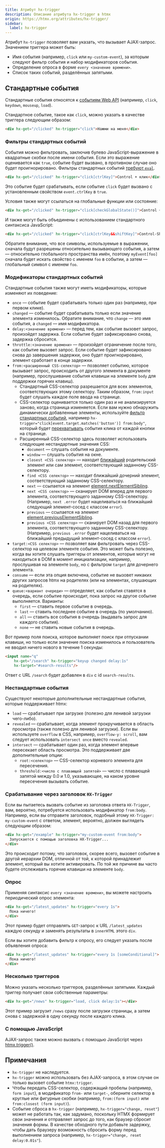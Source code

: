 ```yaml
---
title: Атрибут hx-trigger
description: Описание атрибута hx-trigger в htmx
origin: https://htmx.org/attributes/hx-trigger/
sidebar:
  label: hx-trigger
---
```


Атрибут `hx-trigger` позволяет вам указать, что вызывает AJAX-запрос. Значением триггера может быть:

- Имя события (например, `click` или `my-custom-event`), за которым следуют фильтр события и набор модификаторов события.
- Определение опроса в форме `every <значение времени>`.
- Список таких событий, разделённых запятыми.

## Стандартные события

Стандартные события относятся к [событиям Web API](https://developer.mozilla.org/ru/docs/Web/API/Element#events) (например, `click`, `keydown`, `mouseup`, `load`).

Стандартное событие, такое как `click`, можно указать в качестве триггера следующим образом:

```html wrap "click"
<div hx-get="/clicked" hx-trigger="click">Нажми на меня</div>
```

### Фильтры стандартных событий

События можно фильтровать, заключив булево JavaScript-выражение в квадратные скобки после имени события. Если это выражение оценивается как `true`, событие будет вызвано, в противном случае оно будет проигнорировано. Фильтры стандартных событий [требуют `eval`](/configuration-options).

```html wrap "click[ctrlKey]"
<div hx-get="/clicked" hx-trigger="click[ctrlKey]">Control + клик</div>
```

Это событие будет срабатывать, если событие `click` будет вызвано с установленным свойством `event.ctrlKey` в `true`.

Условия также могут ссылаться на глобальные функции или состояние:

```html wrap "click[checkGlobalState()]"
<div hx-get="/clicked" hx-trigger="click[checkGlobalState()]">Control + клик</div>
```

И также могут быть объединены с использованием стандартного синтаксиса JavaScript:

```html wrap "click[ctrlKey&&shiftKey]"
<div hx-get="/clicked" hx-trigger="click[ctrlKey&&shiftKey]">Control-Shift + клик</div>
```

Обратите внимание, что все символы, используемые в выражении, сначала будут разрешены относительно вызывающего события, а затем — относительно глобального пространства имён, поэтому `myEvent[foo]` сначала будет искать свойство с именем `foo` в событии, а затем — глобальный символ с именем `foo`.

### Модификаторы стандартных событий

Стандартные события также могут иметь модификаторы, которые изменяют их поведение:

- `once` — событие будет срабатывать только один раз (например, при первом клике).
- `changed` — событие будет срабатывать только если значение элемента изменилось. Обратите внимание, что `change` — это имя события, а `changed` — имя модификатора.
- `delay:<значение времени>` — перед тем, как событие вызовет запрос, произойдет задержка. Если событие будет зафиксировано снова, задержка сбросится.
- `throttle:<значение времени>` — произойдет ограничение после того, как событие вызовет запрос. Если событие будет зафиксировано снова до завершения задержки, оно будет проигнорировано, элемент сработает в конце задержки.
- `from:<расширенный CSS-селектор>` — позволяет событию, которое вызывает запрос, происходить от другого элемента в документе (например, прослушивание события клавиши на элементе `body` для поддержки горячих клавиш).
  - Стандартный CSS-селектор разрешается для всех элементов, соответствующих этому селектору. Таким образом, `from:input` будет слушать каждое поле ввода на странице.
  - CSS-селектор оценивается только один раз и не анализируется заново, когда страница изменяется. Если вам нужно обнаружить динамически добавленные элементы, используйте [фильтр стандартных событий](#фильтры-стандартных-событий), например `hx-trigger="click[event.target.matches('button')] from:body"`, который будет [перехватывать](https://developer.mozilla.org/ru/docs/Learn/JavaScript/Building_blocks/Event_bubbling) события клика от каждой кнопки на странице.
  - Расширенный CSS-селектор здесь позволяет использовать следующие нестандартные значения CSS:
    - `document` — слушать события на документе.
    - `window` — слушать события на окне.
    - `closest <CSS селектор>` — находит [ближайший](https://developer.mozilla.org/ru/docs/Web/API/Element/closest) родительский элемент или сам элемент, соответствующий заданному CSS-селектору.
    - `find <CSS селектор>` — находит ближайший дочерний элемент, соответствующий заданному CSS-селектору.
    - `next` — ссылается на элемент [element.nextElementSibling](https://developer.mozilla.org/ru/docs/Web/API/Element/nextElementSibling).
    - `next <CSS селектор>` — сканирует DOM вперед для первого элемента, соответствующего заданному CSS-селектору. (Например, `next .error` будет нацеливаться на ближайший следующий элемент-сосед с классом `error`).
    - `previous` — ссылается на элемент [element.previousElementSibling](https://developer.mozilla.org/ru/docs/Web/API/Element/previousElementSibling).
    - `previous <CSS селектор>` — сканирует DOM назад для первого элемента, соответствующего заданному CSS-селектору. (Например, `previous .error` будет нацеливаться на ближайший предыдущий элемент-сосед с классом `error`).
- `target:<CSS селектор>` — позволяет вам фильтровать через CSS-селектор на целевом элементе события. Это может быть полезно, когда вы хотите слушать триггеры от элементов, которые могут не находиться в DOM в момент инициализации, например, прослушивая на элементе `body`, но с фильтром `target` для дочернего элемента.
- `consume` — если эта опция включена, событие не вызовет никаких других запросов htmx на родителях (или на элементах, слушающих на родителях).
- `queue:<вариант очереди>` — определяет, как события ставятся в очередь, если событие происходит, пока запрос на другое событие выполняется. Варианты:
  - `first` — ставить первое событие в очередь.
  - `last` — ставить последнее событие в очередь (по умолчанию).
  - `all` — ставить все события в очередь (выдавать запрос для каждого события).
  - `none` — не ставить новые события в очередь.

Вот пример поля поиска, которое выполняет поиск при отпускании клавиши, но только если значение поиска изменилось и пользователь не вводил ничего нового в течение 1 секунды:

```html wrap
<input name="q"
    hx-get="/search" hx-trigger="keyup changed delay:1s"
    hx-target="#search-results"/>
```

Ответ с URL `/search` будет добавлен в `div` с id `search-results`.

### Нестандартные события

Существуют некоторые дополнительные нестандартные события, которые поддерживает htmx:

- `load` — срабатывает при загрузке (полезно для ленивой загрузки чего-либо).
- `revealed` — срабатывает, когда элемент прокручивается в область просмотра (также полезно для ленивой загрузки). Если вы используете `overflow` в CSS, например, `overflow-y: scroll`, вам следует использовать `intersect once` вместо `revealed`.
- `intersect` — срабатывает один раз, когда элемент впервые пересекает область просмотра. Это поддерживает две дополнительные опции:
  - `root:<селектор>` — CSS-селектор корневого элемента для пересечения.
  - `threshold:<число с плавающей запятой>` — число с плавающей запятой между 0.0 и 1.0, указывающее, на каком уровне пересечения вызывать событие.

### Срабатывание через заголовок `HX-Trigger`

Если вы пытаетесь вызвать событие из заголовка ответа `HX-Trigger`, вам, вероятно, потребуется использовать модификатор `from:body`. Например, если вы отправите заголовок, подобный этому `HX-Trigger: my-custom-event` с ответом, элемент, вероятно, должен выглядеть следующим образом:

```html wrap "my-custom-event from:body"
<div hx-get="/example" hx-trigger="my-custom-event from:body">
  Запускается с помощью заголовка HX-Trigger...
</div>
```

Это происходит потому, что заголовок, скорее всего, вызовет событие в другой иерархии DOM, отличной от той, к которой принадлежит элемент, который вы хотите активировать. По той же причине вы часто будете отслеживать горячие клавиши на элементе `body`.

### Опрос

Применяя синтаксис `every <значение времени>`, вы можете настроить периодический опрос элемента:

```html wrap "every 1s"
<div hx-get="/latest_updates" hx-trigger="every 1s">
  Пока ничего!
</div>
```

Этот пример будет отправлять `GET`-запрос к URL `/latest_updates` каждую секунду и заменять результаты в `innerHTML` этого `div`.

Если вы хотите добавить фильтр к опросу, его следует указать после объявления опроса:

```html wrap "[someConditional]"
<div hx-get="/latest_updates" hx-trigger="every 1s [someConditional]">
  Пока ничего!
</div>
```

### Несколько триггеров

Можно указать несколько триггеров, разделённых запятыми. Каждый триггер получает свои собственные параметры:

```html wrap "load, click delay:1s"
<div hx-get="/news" hx-trigger="load, click delay:1s"></div>
```

Этот пример загрузит `/news` сразу после загрузки страницы, а затем снова с задержкой в одну секунду после каждого клика.

### С помощью JavaScript

AJAX-запрос также можно вызвать с помощью JavaScript через [htmx.trigger()](/api/trigger).


## Примечания

* `hx-trigger` не наследуется.
* `hx-trigger` можно использовать без AJAX-запроса, в этом случае он только вызовет событие `htmx:trigger`.
* Чтобы передать CSS-селектор, содержащий пробелы (например, `form input`), в модификатор `from-` или `target-`, оберните селектор в круглые или фигурные скобки (например, `from:(form input)` или `from:closest (form input)`).
* Событие сброса в `hx-trigger` (например, `hx-trigger="change, reset"`) может не работать так, как задумано, поскольку HTMX формирует свои значения и отправляет запрос до того, как браузер сбросит значения формы. В качестве обходного пути добавьте задержку, чтобы дать браузеру возможность сбросить форму перед выполнением запроса (например, `hx-trigger="change, reset delay:0.01s"`).
